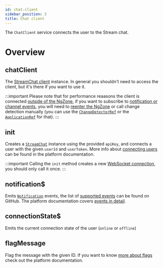 ```yaml
---
id: chat-client
sidebar_position: 3
title: Chat client
---
```


The `ChatClient` service connects the user to the Stream chat.

# Overview

## chatClient

The [StreamChat client](https://github.com/GetStream/stream-chat-js/blob/master/src/client.ts) instance. In general you shouldn't need to access the client, but it's there if you want to use it.

:::important
Please note that for performance reaasons the client is connected [outside of the NgZone](https://angular.io/guide/zone#ngzone-1), if you want to subscribe to [notification or channel events](https://getstream.io/chat/docs/javascript/event_object/?language=javascript), you will need to [reenter the NgZone](https://angular.io/guide/zone#ngzone-run-and-runoutsideofangular) or call change detection manually (you can use the [`ChangeDetectorRef`](https://angular.io/api/core/ChangeDetectorRef) or the [`ApplicationRef`](https://angular.io/api/core/ApplicationRef) for that).
:::

## init

Creates a [`StreamChat`](https://github.com/GetStream/stream-chat-js/blob/668b3e5521339f4e14fc657834531b4c8bf8176b/src/client.ts#L124) instance using the provided `apiKey`, and connects a user with the given `userId` and `userToken`. More info about [connecting users](https://getstream.io/chat/docs/javascript/init_and_users/?language=javascript) can be found in the platform documentation.

:::important
Calling the `init` method creates a new [WebSocket connection](https://getstream.io/chat/docs/javascript/init_and_users/?language=javascript#websocket-connections), you should only call it once.
:::

## notification$

Emits [`Notification`](https://github.com/GetStream/stream-chat-angular/blob/master/projects/stream-chat-angular/src/lib/chat-client.service.ts) events, the list of [supported events](https://github.com/GetStream/stream-chat-angular/blob/master/projects/stream-chat-angular/src/lib/chat-client.service.ts) can be found on GitHub. The platform documentation covers [events in detail](https://getstream.io/chat/docs/javascript/event_object/?language=javascript).

## connectionState$

Emits the current connection state of the user (`online` or `offline`)

## flagMessage

Flag the message with the given ID. If you want to know [more about flags](https://getstream.io/chat/docs/javascript/moderation/?language=javascript) check out the platform documentation.

